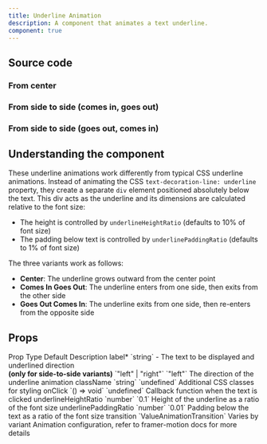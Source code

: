 ```yaml
---
title: Underline Animation
description: A component that animates a text underline.
component: true
---
```


<ComponentPreview name="underline-demo" />

## Source code

### From center

<ComponentSource name="underline-center" />

### From side to side (comes in, goes out)

<ComponentSource name="underline-comes-in-goes-out" />

### From side to side (goes out, comes in)

<ComponentSource name="underline-goes-out-comes-in" />

## Understanding the component

These underline animations work differently from typical CSS underline animations. Instead of animating the CSS `text-decoration-line: underline` property, they create a separate `div` element positioned absolutely below the text. This div acts as the underline and its dimensions are calculated relative to the font size:

- The height is controlled by `underlineHeightRatio` (defaults to 10% of font size)
- The padding below text is controlled by `underlinePaddingRatio` (defaults to 1% of font size)

The three variants work as follows:

- **Center**: The underline grows outward from the center point
- **Comes In Goes Out**: The underline enters from one side, then exits from the other side
- **Goes Out Comes In**: The underline exits from one side, then re-enters from the opposite side

## Props

<Table>
  <TableHeader>
    <TableRow>
      <TableHead>Prop</TableHead>
      <TableHead>Type</TableHead>
      <TableHead>Default</TableHead>
      <TableHead>Description</TableHead>
    </TableRow>
  </TableHeader>
  <TableBody>
    <TableRow>
      <TableCell>label<span className="text-red-500">*</span></TableCell>
      <TableCell>`string`</TableCell>
      <TableCell>-</TableCell>
      <TableCell>The text to be displayed and underlined</TableCell>
    </TableRow>
    <TableRow>
      <TableCell>direction <br/><b>(only for side-to-side variants)</b></TableCell>
      <TableCell>`"left" | "right"`</TableCell>
      <TableCell>`"left"`</TableCell>
      <TableCell>The direction of the underline animation</TableCell>
    </TableRow>
    <TableRow>
      <TableCell>className</TableCell>
      <TableCell>`string`</TableCell>
      <TableCell>`undefined`</TableCell>
      <TableCell>Additional CSS classes for styling</TableCell>
    </TableRow>
    <TableRow>
      <TableCell>onClick</TableCell>
      <TableCell>`() => void`</TableCell>
      <TableCell>`undefined`</TableCell>
      <TableCell>Callback function when the text is clicked</TableCell>
    </TableRow>
    <TableRow>
      <TableCell>underlineHeightRatio</TableCell>
      <TableCell>`number`</TableCell>
      <TableCell>`0.1`</TableCell>
      <TableCell>Height of the underline as a ratio of the font size</TableCell>
    </TableRow>
    <TableRow>
      <TableCell>underlinePaddingRatio</TableCell>
      <TableCell>`number`</TableCell>
      <TableCell>`0.01`</TableCell>
      <TableCell>Padding below the text as a ratio of the font size</TableCell>
    </TableRow>
    <TableRow>
      <TableCell>transition</TableCell>
      <TableCell>`ValueAnimationTransition`</TableCell>
      <TableCell>Varies by variant</TableCell>
      <TableCell>Animation configuration, refer to framer-motion docs for more details</TableCell>
    </TableRow>
  </TableBody>
</Table>


